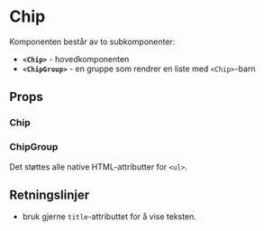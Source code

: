 
<Meta of={ChipStories} />

# Chip

<ComponentLinkRow
  docsHref="https://design.domstol.no/987b33f71/p/54a74c-chip"
  figmaHref="https://www.figma.com/file/ewqSDmkgqDQ5PyOsRp4V5b/?node-id=7788%3A148018"
  githubHref="https://github.com/domstolene/designsystem/tree/main/packages/components/src/components/Chip"
  storybookHref="https://domstolene.github.io/designsystem/?path=/story/dds-components-components-chip--default"
  withBottomSpacing
/>

Komponenten består av to subkomponenter:

- **`<Chip>`** - hovedkomponenten
- **`<ChipGroup>`** - en gruppe som rendrer en liste med `<Chip>`-barn

## Props

### Chip

<Canvas of={ChipStories.Preview} />
<Controls of={ChipStories.Preview} />

### ChipGroup

<Canvas of={ChipGroupStories.Preview} />

Det støttes alle native HTML-attributter for `<ul>`.

## Retningslinjer

- bruk gjerne `title`-attributtet for å vise teksten.
